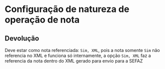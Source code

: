 # Configuração de natureza de operação de nota

## Devolução

Deve estar como nota referenciada: `Sim, XML`, pois a nota somente `Sim` não referencia no XML e funciona só internamente, 
a opção `Sim, XML` faz a referencia da nota dentro do XML gerado para envio para a SEFAZ